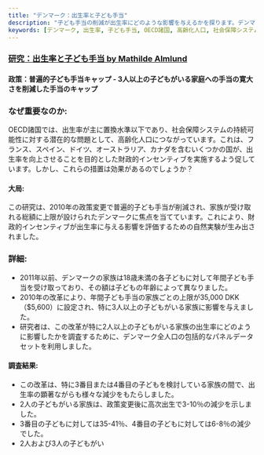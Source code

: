 ```yaml
---
title: "デンマーク：出生率と子ども手当"
description: "子ども手当の削減が出生率にどのような影響を与えるかを探ります。デンマークの政策変更が、子ども手当の効果を評価するための偶発的な実験を作り出した方法を学びます。"
keywords: [デンマーク, 出生率, 子ども手当, OECD諸国, 高齢化人口, 社会保障システム, 財政的インセンティブ, 政策変更, 家族サイズ, 長期トレンド]
---
```


### [研究：出生率と子ども手当 by Mathilde Almlund](https://conference.iza.org/conference_files/WoLabConf_2018/almlund_m6654.pdf)

#### 政策：普遍的子ども手当キャップ - 3人以上の子どもがいる家庭への手当の寛大さを削減した手当のキャップ

### なぜ重要なのか:
OECD諸国では、出生率が主に置換水準以下であり、社会保障システムの持続可能性に対する潜在的な問題として、高齢化人口につながっています。これは、フランス、スペイン、ドイツ、オーストラリア、カナダを含むいくつかの国が、出生率を向上させることを目的とした財政的インセンティブを実施するよう促しています。しかし、これらの措置は効果があるのでしょうか？

#### 大局:
この研究は、2010年の政策変更で普遍的子ども手当が削減され、家族が受け取れる総額に上限が設けられたデンマークに焦点を当てています。これにより、財政的インセンティブが出生率に与える影響を評価するための自然実験が生み出されました。

### 詳細:
- 2011年以前、デンマークの家族は18歳未満の各子どもに対して年間子ども手当を受け取っており、その額は子どもの年齢によって異なりました。
- 2010年の改革により、年間子ども手当の家族ごとの上限が35,000 DKK（$5,600）に設定され、特に3人以上の子どもがいる家族に影響を与えました。
- 研究者は、この改革が特に2人以上の子どもがいる家族の出生率にどのように影響したかを調査するために、デンマーク全人口の包括的なパネルデータセットを利用しました。

#### 調査結果:
- この改革は、特に3番目または4番目の子どもを検討している家族の間で、出生率の顕著ながらも様々な減少をもたらしました。
- 2人の子どもがいる家族は、政策変更後に高次出生で3-10％の減少を示しました。
- 3番目の子どもに対しては35-41％、4番目の子どもに対しては6-8％の減少でした。
- 2人および3人の子どもがい
